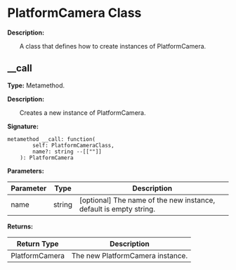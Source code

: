 
# PlatformCamera Class

**Description:**

&emsp;&emsp;A class that defines how to create instances of PlatformCamera.

## __call

**Type:** Metamethod.

**Description:**

&emsp;&emsp;Creates a new instance of PlatformCamera.

**Signature:**
```tl
metamethod __call: function(
		self: PlatformCameraClass,
		name?: string --[[""]]
	): PlatformCamera
```

**Parameters:**

| Parameter | Type | Description |
| --- | --- | --- |
| name | string | [optional] The name of the new instance, default is empty string. |

**Returns:**

| Return Type | Description |
| --- | --- |
| PlatformCamera | The new PlatformCamera instance. |